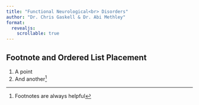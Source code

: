```yaml
---
title: "Functional Neurological<br> Disorders"
author: "Dr. Chris Gaskell & Dr. Abi Methley"
format:
  revealjs:
    scrollable: true
---
```


## Footnote and Ordered List Placement

1.  A point
2.  And another[^1]

[^1]: Footnotes are always helpful
